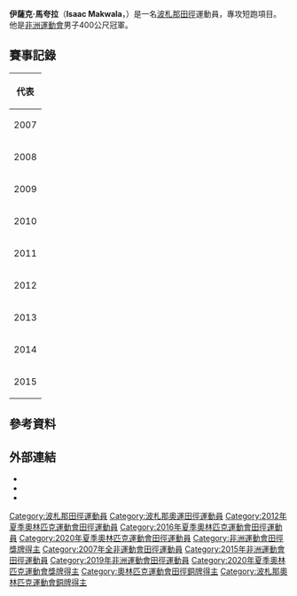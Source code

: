 {{Infobox sportsperson
| name                      = Isaac Makwala
| image                     = Resisprint 2015.jpg
| image_size                = 
| alt                       = 
| real_name                 = 
| native_name               = 
| native_name_lang          = 
| romanizedname             = 
| english_name              = 
| birth_name                = 
| nationality               = {{BWA}}
| national_team             = {{BWA}}
| ethnicity                 = 
| hometown                  = 
| citizenship               = 
| birth_date                = {{Birth date and age|year=1985|month=9|day=24}}
| birth_place               = {{BWA}}Tutume
| death_date                = 
| death_place               = 
| resting_place             = 
| resting_place_coordinates = 
| monuments                 = 
| residence                 = 
| education                 = 
| alma_mater                = 
| occupation                = 
| years_active              = 2007 -
| agent                     = 
| height                    = {{height|m=1.78}}
| weight                    = {{weight|kg=78}}
| spouse                    = 
| country                   = {{BWA}}
| sport                     = 田徑
| position                  = 
| shoots                    = 
| catches                   = 
| disability                = 
| disability_class          = 
| weight_class              = 
| weight_class_type         = 
| rank                      = 
| event                     = 短跑
| collegeteam               = 
| league                    = 
| league_type               = 
| club                      = 
| team                      = 
| turnedpro                 = 
| former_partner            = 
| coach                     = 
| retired                   = 
| coaching                  = 
| worlds                    = 
{{ubl
|'''2008年IAAF大獎賽Dakar站'''：400公尺第二名
|'''2009年IAAF大獎賽Dakar站'''：400公尺第一名
|'''2010年IAAF大獎賽Dakar站'''：400公尺第三名
|'''2013年IAAF世界挑戰賽Dakar站'''：400公尺第六名
|'''2014年IAAF鑽石聯賽蘇黎世站'''：400公尺第三名
|'''2014年IAAF世界挑戰賽Zagreb站'''：400公尺第二名
|'''2014年IAAF洲際杯'''：400公尺第二名
|'''2014年IAAF洲際杯'''：200公尺第六名
|'''2014年IAAF洲際杯'''：4×400公尺接力第一名
|'''2015年IAAF世界接力賽'''：4×400公尺接力第八名
|'''2015年IAAF鑽石聯賽上海站'''：400公尺第六名
|'''2015年世界田徑錦標賽'''：400公尺第五名
|'''2015年IAAF鑽石聯賽蘇黎世站'''：400公尺第七名
|'''2015年IAAF世界挑戰賽Zagreb站'''：200公尺第五名
|'''2016年IAAF鑽石聯賽多哈站'''：400公尺第六名
|'''2016年IAAF鑽石聯賽Rabat站'''：400公尺第三名
|'''2016年IAAF鑽石聯賽蘇黎世站'''：400公尺第六名
|'''2016年IAAF世界挑戰賽Zagreb站'''：200公尺第六名
|'''2017年IAAF世界接力賽'''：4×400公尺接力第二名
|'''2017年世界田徑錦標賽'''：400公尺第八名
|'''2017年世界田徑錦標賽'''：200公尺第六名
|'''2017年IAAF鑽石聯賽蘇黎世站'''：400公尺第一名
|'''2017年IAAF世界挑戰賽Zagreb站'''：400公尺第二名
|'''2018年IAAF鑽石聯賽多哈站'''：400公尺第三名
|'''2018年IAAF鑽石聯賽上海站'''：400公尺第二名
|'''2018年IAAF世界挑戰賽大阪站'''：200公尺第一名
}}
| regionals                 = 
{{ubl
|'''2008年非洲田徑錦標賽'''：400公尺第二名
|'''2008年非洲田徑超級大獎賽Alger站'''：400公尺第一名
|'''2009年非洲田徑大獎賽Bamako站'''：200公尺第一名
|'''2009年非洲田徑大獎賽Bamako站'''：400公尺第一名
|'''2009年非洲田徑超級大獎賽Rabat站'''：400公尺第四名
|'''2010年非洲田徑大獎賽Bamako站'''：200公尺第四名
|'''2010年非洲田徑大獎賽Bamako站'''：400公尺第二名
|'''2010年非洲田徑錦標賽'''：4×400公尺接力第二名
|'''2011年非洲運動會'''：400公尺第七名
|'''2012年非洲田徑錦標賽'''：400公尺第一名
|'''2012年歐洲田徑節'''：4×400公尺接力第四名
|'''2014年非洲田徑錦標賽'''：400公尺第一名
|'''2014年非洲田徑錦標賽'''：200公尺第二名
|'''2014年非洲田徑錦標賽'''：4×400公尺接力第一名
|'''2015年非洲運動會'''：400公尺第一名
|'''2015年非洲運動會'''：4×400公尺接力第二名
|'''2016年非洲田徑錦標賽'''：400公尺第四名
}}
| nationals                 = 
{{ubl
|'''2007年Folksam大獎賽Sollentuna站'''：400公尺第二名
|'''2008年Folksam大獎賽Karlstad站（A）'''：400公尺第二名
|'''2012年Gibson接力賽'''：400公尺第二名
|'''2012年Golden Gala'''：4×400公尺接力第二名
|'''2013年PaavoNurmi運動會'''：400公尺第三名
|'''2013年Résisprint國際田徑賽（1）'''：400公尺第三名
|'''2013年Résisprint國際田徑賽（2）'''：200公尺第一名
|'''2013年Spitzen田徑賽'''：200公尺第六名
|'''2014年Golden Gala'''：400公尺第四名
|'''2014年Golden Spike Ostrava'''：400公尺第二名
|'''2014年Résisprint國際田徑賽'''：200公尺第一名
|'''2014年Résisprint國際田徑賽'''：400公尺第一名
|'''2014年Herculis'''：400公尺第三名
|'''2014年ISTAF Berlin'''：400公尺第一名
|'''2015年Penn接力賽（USA vs. the World）'''：4×400公尺接力第六名
|'''2015年Prefontaine經典賽'''：400公尺第七名
|'''2015年Bislett運動會'''：400公尺第五名
|'''2015年Résisprint國際田徑賽（1）'''：400公尺第一名
|'''2015年倫敦大獎賽'''：400公尺第四名
|'''2016年Prefontaine經典賽'''：400公尺第三名
|'''2016年Golden Gala'''：400公尺第三名
|'''2016年Racers大獎賽'''：300公尺第五名
|'''2016年Herculis'''：400公尺第五名
|'''2016年Athletissima'''：400公尺第六名
|'''2017年PaavoNurmi運動會'''：400公尺第二名
|'''2017年Golden Spike Ostrava'''：300公尺第二名
|'''2017年Résisprint國際田徑賽（1）'''：400公尺第一名
|'''2017年Résisprint國際田徑賽（1）'''：200公尺第一名
|'''2017年Athletissima'''：400公尺第三名
|'''2017年馬德里田徑賽'''：200公尺第一名
|'''2017年馬德里田徑賽'''：400公尺第一名
|'''2017年Herculis'''：400公尺第二名
|'''2018年Prefontaine經典賽'''：200公尺第八名
}}
| olympics                  = 
{{ubl
|'''2016年夏季奧林匹克運動會'''：4×400公尺接力第五名
}}
| paralympics               = 
| commonwealth              = 
{{ubl
|'''2010年大英國協運動會'''：4×400公尺接力第五名
|'''2018年大英國協運動會'''：400公尺第一名
|'''2018年大英國協運動會'''：4×400公尺接力第一名
}}
| highestranking            = 
{{plainlist|
*【300公尺-400公尺-500公尺】：第五名（2018年9月4日）
}}
| pb                        = 
{{ubl
|'''100公尺'''：10.40秒（W：+1.1） （2013年）
|'''100公尺'''：10.14秒A（W：+2.2，超風速） （2014年）
|'''100公尺'''：10.20秒A（W：+0.8） （2014年）
|'''200公尺'''：19.77秒（W：0.0） （2017年 '''全國紀錄'''）
|'''300公尺'''：31.44秒（RT：+0.217） （2017年 '''全國紀錄'''）
|'''400公尺'''：43.72秒 （2015年 '''全國紀錄'''）
}}
| medaltemplates            = 
{{MedalCountry|{{BWA}}}}
{{MedalSport|男子田徑}}
{{MedalCompetition|[[奧運|奧運]]}}
{{MedalBronze|[[2020年夏季奧林匹克運動會|2020 東京]]|4×400公尺接力}}
{{MedalCompetition|Folksam大獎賽Sollentuna站}}
{{MedalSilver|2007年瑞典斯德哥爾摩Sollentuna|400公尺}}
{{MedalCompetition|非洲田徑錦標賽}}
{{MedalSilver|2008年衣索比亞Addis|400公尺}}
{{MedalSilver|2010年肯亞	Nairobi|4×400公尺接力}}
{{MedalGold|2012年貝南新港|400公尺}}
{{MedalGold|2014年摩洛哥馬拉喀什|400公尺}}
{{MedalSilver|2014年摩洛哥馬拉喀什|200公尺}}
{{MedalGold|2014年摩洛哥馬拉喀什|4×400公尺接力}}
{{MedalCompetition|IAAF大獎賽Dakar站}}
{{MedalSilver|2008年塞內加爾Dakar|400公尺}}
{{MedalGold|2009年塞內加爾Dakar|400公尺}}
{{MedalBronze|2010年塞內加爾Dakar|400公尺}}
{{MedalCompetition|非洲田徑超級大獎賽Alger站}}
{{MedalGold|2008年阿爾及利亞Algiers|400公尺}}
{{MedalCompetition|Folksam大獎賽Karlstad站（A）}}
{{MedalSilver|2008年瑞典斯德哥爾摩Karlstad|400公尺}}
{{MedalCompetition|非洲田徑大獎賽Bamako站}}
{{MedalGold|2009年馬里Bamako|200公尺}}
{{MedalGold|2009年馬里Bamako|400公尺}}
{{MedalSilver|2010年馬里Bamako|400公尺}}
{{MedalCompetition|Golden Gala}}
{{MedalSilver|2012年義大利羅馬|4×400公尺接力}}
{{MedalBronze|2016年義大利羅馬|400公尺}}
{{MedalCompetition|PaavoNurmi運動會}}
{{MedalBronze|2013年芬蘭Turku|400公尺}}
{{MedalSilver|2017年芬蘭Turku|400公尺}}
{{MedalCompetition|Résisprint國際田徑賽（1）}}
{{MedalBronze|2013年瑞士拉紹德封|400公尺}}
{{MedalGold|2015年瑞士拉紹德封|400公尺}}
{{MedalGold|2017年瑞士拉紹德封|400公尺}}
{{MedalGold|2017年瑞士拉紹德封|200公尺}}
{{MedalCompetition|Résisprint國際田徑賽（2）}}
{{MedalGold|2013年瑞士拉紹德封|200公尺}}
{{MedalCompetition|Golden Spike Ostrava}}
{{MedalSilver|2014年捷克Ostrava|400公尺}}
{{MedalSilver|2017年捷克Ostrava|300公尺}}
{{MedalCompetition|Résisprint國際田徑賽}}
{{MedalGold|2014年瑞士拉紹德封|200公尺}}
{{MedalGold|2014年瑞士拉紹德封|400公尺}}
{{MedalCompetition|Herculis}}
{{MedalBronze|2014年摩洛哥馬拉喀什|400公尺}}
{{MedalSilver|2017年摩洛哥馬拉喀什|400公尺}}
{{MedalCompetition|IAAF鑽石聯賽蘇黎世站}}
{{MedalBronze|2014年瑞士蘇黎世|400公尺}}
{{MedalGold|2017年瑞士蘇黎世|400公尺}}
{{MedalCompetition|ISTAF Berlin}}
{{MedalGold|2014年德國柏林|400公尺}}
{{MedalCompetition|IAAF世界挑戰賽Zagreb站}}
{{MedalSilver|2014年克羅埃西亞Zagreb|400公尺}}
{{MedalSilver|2017年克羅埃西亞Zagreb|400公尺}}
{{MedalCompetition|IAAF洲際杯}}
{{MedalSilver|2014年摩洛哥馬拉喀什|400公尺}}
{{MedalGold|2014年摩洛哥馬拉喀什|4×400公尺接力}}
{{MedalCompetition|非洲運動會}}
{{MedalGold|2015年剛果共和國布拉薩|400公尺}}
{{MedalSilver|2015年剛果共和國布拉薩|4×400公尺接力}}
{{MedalCompetition|IAAF鑽石聯賽Rabat站}}
{{MedalBronze|2016年摩洛哥Rabat|400公尺}}
{{MedalCompetition|Prefontaine經典賽}}
{{MedalBronze|2016年美國俄勒岡州雷恩縣尤金|400公尺}}
{{MedalCompetition|IAAF世界接力賽}}
{{MedalSilver|2017年巴哈馬拿索|4×400公尺接力}}
{{MedalCompetition|Athletissima}}
{{MedalBronze|2017年瑞士洛桑|400公尺}}
{{MedalCompetition|馬德里田徑賽}}
{{MedalGold|2017年西班牙馬德里|200公尺}}
{{MedalGold|2017年西班牙馬德里|400公尺}}
{{MedalCompetition|大英國協運動會}}
{{MedalGold|2018年澳大利亞昆士蘭州黃金海岸|400公尺}}
{{MedalGold|2018年澳大利亞昆士蘭州黃金海岸|4×400公尺接力}}
{{MedalCompetition|IAAF鑽石聯賽多哈站}}
{{MedalBronze|2018年卡達多哈|400公尺}}
{{MedalCompetition|IAAF鑽石聯賽上海站}}
{{MedalSilver|2018年中國上海市|400公尺}}
{{MedalCompetition|IAAF世界挑戰賽大阪站}}
{{MedalGold|2018年日本大阪府大阪市東住吉區|200公尺}}
| show-medals               = 
| updated                   = 2018年9月7日
}}
'''伊薩克·馬夸拉'''（'''Isaac Makwala'''，{{bd|1985年|9月24日||}}）是一名[[波札那|波札那]][[田徑|田徑]]運動員，專攻短跑項目。他是[[2015年非洲運動會|非洲運動會]]男子400公尺冠軍。

== 賽事記錄 ==
{| {{AchievementTable|Event=yes}}
|-
! colspan="6" | 代表 {{BOT}}
|-
|rowspan=3|2007
|rowspan=2|[[2007年全非運動會|全非運動會]]
|rowspan=2|[[阿爾及利亞|阿爾及利亞]][[阿爾及爾|阿爾及爾]]
|第17名 (sf)
|400公尺
|47.02
|-
|bgcolor="gold" | 冠軍
|4×400公尺接力
|3:03.16
|-
|[[2007年世界田徑錦標賽|世界錦標賽]]
|[[日本|日本]][[大阪市|大阪]]
|第14名 (h)
|4×400公尺接力
|3:05.96
|-
|rowspan=2|2008
|rowspan=2|{{link-en|2008年非洲田徑錦標賽|2008 African Championships in Athletics|非洲錦標賽}}
|rowspan=2|[[衣索比亞|衣索比亞]][[阿迪斯阿貝巴|阿迪斯阿貝巴]]
|bgcolor="silver" | 亞軍
|400公尺
|45.64
|-
|第4名
|4×400公尺接力
|3:06.54
|-
|2009
|[[2009年世界田徑錦標賽|世界錦標賽]]
|[[德國|德國]][[柏林|柏林]]
|第34名 (h)
|400公尺
|46.45
|-
|rowspan=5|2010
|[[2010年世界室內田徑錦標賽|世界室內錦標賽]]
|[[卡達|卡達]][[多哈|多哈]]
| – (h)
|4×400公尺接力
|DQ
|-
|rowspan=2|{{link-en|2010年非洲田徑錦標賽|2010 African Championships in Athletics|非洲錦標賽}}
|rowspan=2|[[肯亞|肯亞]][[奈洛比|奈洛比]]
|第14名 (sf)
|400公尺
|46.92
|-
|bgcolor=silver | 亞軍
|4×400公尺接力
|3:05.16
|-
|rowspan=2|[[2010年英聯邦運動會|-{zh-cn:英联邦; zh-tw:大英國協; zh-hk:英聯邦; zh-sg:共和联邦;}-運動會]]
|rowspan=2|[[印度|印度]][[德里|德里]]
|第20名 (sf)
|400公尺
|47.07
|-
|第5名
|4×400公尺接力
|3:04.65
|-
|rowspan=2|2011
|rowspan=2|[[2011年全非運動會|全非運動會]]
|rowspan=2|[[莫三比克|莫三比克]][[馬布多|馬布多]]
|第7名
|400公尺
|46.78
|-
|bgcolor=cc9966 | 季軍
|4×400公尺接力
|3:05.92
|-
|rowspan=4|2012
|[[2012年世界室內田徑錦標賽|世界室內錦標賽]]
|[[土耳其|土耳其]][[伊斯坦堡|伊斯坦堡]]
|第4名
|4×400公尺接力
|3:13.21 (NR)
|-
|rowspan=2|{{link-en|2012年非洲田徑錦標賽|2012 African Championships in Athletics|非洲錦標賽}}
|rowspan=2|[[貝南|貝南]][[波多諾伏|-{zh-hans:波多诺伏;zh-hk:波多諾伏;zh-tw:新港;}-]]
|bgcolor=gold | 冠軍
|400公尺
|45.25
|-
| –
|4×400公尺接力
|DQ
|-
|[[2012年夏季奧林匹克運動會|奧林匹克運動會]]
|[[英國|英國]][[倫敦|倫敦]]
|第25名 (h)
|400公尺
|[[2012年夏季奧林匹克運動會田徑男子400公尺比賽|45.67]]
|-
|rowspan=2|2013
|rowspan=2|[[2013年世界田徑錦標賽|世界錦標賽]]
|rowspan=2|[[俄羅斯|俄羅斯]][[莫斯科|莫斯科]]
|第28名 (h)
|200公尺
|20.84
|-
|第22名 (h)
|4×400公尺
|3:05.74
|-
|rowspan=7|2014
|[[2014年英聯邦運動會|-{zh-cn:英联邦; zh-tw:大英國協; zh-hk:英聯邦; zh-sg:共和联邦;}-運動會]]
|[[英國|英國]][[格拉斯哥|格拉斯哥]]
|第9名 (sf)
|400公尺
|45.57
|-
|rowspan=3|{{link-en|2014年非洲田徑錦標賽|2014 African Championships in Athletics|非洲錦標賽}}
|rowspan=3|[[摩洛哥|摩洛哥]][[馬拉喀什|馬拉喀什]]
|bgcolor=silver | 亞軍
|200公尺
|20.51
|-
|bgcolor=gold | 冠軍
|400公尺
|44.23
|-
|bgcolor=gold | 冠軍
|4×400公尺接力
|3:01.89
|-
|rowspan=3|{{link-en|2014年國際田總洲際盃|2014 IAAF Continental Cup|國際田總洲際盃}}
|rowspan=3|[[摩洛哥|摩洛哥]][[馬拉喀什|馬拉喀什]]
|第6名
|200公尺
|20.49
|-
|bgcolor=silver | 亞軍
|400公尺
|44.84
|-
|bgcolor=gold | 冠軍
|4×400公尺接力
|3:00.02
|-
|rowspan=5|2015
|{{link-en|2015年世界接力賽|2015 IAAF World Relays|世界接力賽}}
|[[巴哈馬|巴哈馬]][[拿索_(巴哈馬)|拿索]]
|第8名
|4×400公尺接力
|3:03.73
|-
|rowspan=2|[[2015年世界田徑錦標賽|世界錦標賽]]
|rowspan=2|[[中國|中國]][[北京|北京]]
|第5名
|400公尺
|44.63
|-
|第9名 (h)
|4×400公尺接力
|2:59.95
|-
|rowspan=2|[[2015年非洲運動會|非洲運動會]]
|rowspan=2|[[剛果共和國|剛果共和國]][[布拉薩|布拉薩]]
|bgcolor=gold | 冠軍
|400公尺
|44.35
|-
|bgcolor=silver | 亞軍
|4×400公尺接力
|3:00.95
|}

== 參考資料 ==
{{Reflist}}

== 外部連結 ==
* {{IAAF|237317}}
* {{IOC profile|isaac-makwala}}
* {{SR/Olympics profile|ma/isaac-makwala-1}}

{{s-start}}
{{s-ach|rec}}
{{succession box|before={{flagicon|COD}} {{link-en|Gary Kikaya|Gary Kikaya}}<br>{{flagicon|RSA}} [[韋德·范·尼凱克|韋德·范·尼凱克]]|title=男子400公尺非洲紀錄保持者|years=2014年7月6日 – 2015年7月4日<br>2014年7月5日 – 2015年8月26日|after={{flagicon|RSA}} [[韋德·范·尼凱克|韋德·范·尼凱克]]<br>{{flagicon|RSA}} [[韋德·范·尼凱克|韋德·范·尼凱克]]}}
{{s-end}}
{{DEFAULTSORT:Makwala, Isaac}}
{{Authority control}}
[[Category:波札那田徑運動員|Category:波札那田徑運動員]]
[[Category:波札那奧運田徑運動員|Category:波札那奧運田徑運動員]]
[[Category:2012年夏季奧林匹克運動會田徑運動員|Category:2012年夏季奧林匹克運動會田徑運動員]]
[[Category:2016年夏季奧林匹克運動會田徑運動員|Category:2016年夏季奧林匹克運動會田徑運動員]]
[[Category:2020年夏季奧林匹克運動會田徑運動員|Category:2020年夏季奧林匹克運動會田徑運動員]]
[[Category:非洲運動會田徑獎牌得主|Category:非洲運動會田徑獎牌得主]]
[[Category:2007年全非運動會田徑運動員|Category:2007年全非運動會田徑運動員]]
[[Category:2015年非洲運動會田徑運動員|Category:2015年非洲運動會田徑運動員]]
[[Category:2019年非洲運動會田徑運動員|Category:2019年非洲運動會田徑運動員]]
[[Category:2020年夏季奧林匹克運動會獎牌得主|Category:2020年夏季奧林匹克運動會獎牌得主]]
[[Category:奧林匹克運動會田徑銅牌得主|Category:奧林匹克運動會田徑銅牌得主]]
[[Category:波札那奧林匹克運動會銅牌得主|Category:波札那奧林匹克運動會銅牌得主]]